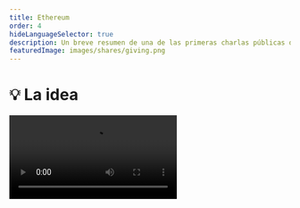 ```yaml
---
title: Ethereum
order: 4
hideLanguageSelector: true
description: Un breve resumen de una de las primeras charlas públicas de Vitalik Buterin sobre Ethereum, de DevCon 1 en Londres.
featuredImage: images/shares/giving.png
---
```


# 💡 La idea

<Video src="https://www.youtube-nocookie.com/embed/gjwr-7PgpN8" />

## ¿Cómo encaja en Kernel?

Este video de Devcon 1 contiene muchas gemas de conocimiento sobre las ideas detrás de Ethereum; ¿por qué podría ser interesante e importante tener un entorno Turing completo compartido al que cualquiera pueda acceder y programar?; ¿y cuál era (y es) la visión? Es especialmente útil mirar hacia atrás y preguntar qué ideas originales hemos logrado implementar y dónde se puede mejorar todavía. Este video ha sido seleccionado para ayudarte a profundizar su comprensión (más técnica) de:

<Process>

Valor

Confianza 

Incentivos 

Resistencia a la censura 

(¡No solo!) dinero y discurso 

</Process>

## Resumen

Este video es la génesis de la analogía entre la calculadora (Bitcoin) y el teléfono inteligente (Ethereum) y
una demostración del poder de la generalidad...

> "En lugar de tener un protocolo diseñado en torno a un conjunto muy pequeño de casos de uso, 
simplemente creas un **sistema operativo de propósito general** y dejas que las personas construyan 
lo que quieran como aplicaciones encima de él".

Ethereum es un blockchain con algunas characterísticas únicas:

- Lenguaje de secuencias de comandos Turing-completo incorporado: esencialmente un híbrido entre arquitecturas 
de máquinas virtuales estándar, secuencias de comandos de Bitcoin y "algunas otras cosas". 
- Todo el mundo puede escribir programas en este script o bien, lenguaje de alto nivel que se compilan a este script, 
tomar estos scripts compilados, ponerlos en transacciones y enviarlos al blockchain.
La transacción se confirma y obtiene una cuenta especial en esa dirección. 
- Las cuentas contractuales y las cuentas de propiedad externa tienen **los mismos privilegios**.
- Cualquiera puede crear una aplicación, con las reglas que sea. Y cualquiera persona puede interactuar con esa 
aplicación, es decir, puedes hacer NameCoin en 10 líneas de código...

El estado se define como un valor clave que asigna direcciones a objetos de cuenta. Cada objeto de cuenta tiene un 
"nonce" (un número o valor que solo se puede usar una vez) y un saldo. Las cuentas de contrato también incluyen un hash de código y un árbol con raíz de almacenamiento. Luego, 
Vitalik analiza cómo funcionan las transacciones con detalles importantes de bajo nivel para que podamos construir una 
imagen conceptual completa en las próximas semanas. 

> "En realidad, puedes pensar en Ethereum como un sistema bastante simple. Puedes pensar en el estado como 
una base de datos, y puedes pensar en cada uno de estos contratos como programas que están 
sentados en una computadora, **excepto la computadora se distribuye masivamente a nivel mundial. En realidad, 
es una red altamente segura respaldada por decenas de miles de computadoras en todo el mundo.** Es audaz 
porque es importante".

Sin embargo, esto plantea "El problema Halting". Si tienes un lenguaje de secuencias de comandos general, entonces, ¿qué impide que alguien escriba un programa que no finaliza (o se pare / halt), ocupando todos los recursos de la computadora e impidiendo que alguien más lo use? Vitalik explica cómo resuelve esto con "gas": una tarifa que se cobra por cada paso computacional que debe realizar la computadora, donde hay un límite de pasos computacionales posibles por bloque.

<Flash>

<Card>

P: El estado de Ethereum se define como un...?

R: valor clave que asigna direcciones a objetos de cuenta.

</Card>

</Flash>

### Economía Virtual

Esto significa que no hay un límite *técnico* sobre lo que se puede poner en el campo `datos` 
de una transacción, pero hay uno *económico*, ya que cuantos más datos incluyas, más caro 
se vuelve. Fue un gas 68 adicional por cada byte de datos que incluyiste en ese momento, aunque 
es posible que haya cambiado ahora.  

> 💡 Ejercicio para el lector: ¿cómo dirías cuál es el precio del gas por byte actualmente?

Vitalik consiguientemente analiza algunas de las complejidades en torno a `v`, `r` y `s` de la criptografía de curva 
elíptica, y cómo `v` es un campo adicional que se usa para la recuperación de claves públicas. También proporciona 
más información sobre recibos y registros y por qué los registros son más baratos y permiten un acceso eficiente 
de clientes ligeros. Aunque suene aburrido, este es el corazón de cómo construimos 
herramientas resistentes a la censura.

<Flash>

<Card>

P: ¿Cómo evitamos que se pare un blockchain con un script completo de Turing?

R: Cobrando "gas" por cada paso computacional y limitando la cantidad de gas consumido por bloque.

</Card>

</Flash>

A continuación una descripción de la **Máquina Virtual Ethereum**:

- Stack: hasta 1024 campos de 32 bytes.
- Memoria: solo una matriz de bytes que se expande infinitamente, pero cuanto más expande la matriz de bytes,
más gas que tienes que pagar. **La mayoría de los límites no son estáticos, son económicos y verás
esta idea una y otra vez.**
- Almacenamiento: permanente para contratos. Puedes leer y escribir en él.
- Variables de entorno: la Máquina Virtual puede acceder al número del bloque, el tiempo, la dificultad de extracción, el bloque anterior
hash, etc.
- Registros: almacenamiento de sólo agregar en un bloque específico, no en el estado.
- Subllamada: código de operación por el cual Máquina Virtual puede llamar a otros contratos.

Vitalik analiza la codificación ABI (interfaz binaria de aplicación) y RLP (prefijo de longitud recursiva) "para personas que 
son fanáticos de la teoría de conjuntos". Puede parecer aburrido, pero es una demostración de la cultura primitiva y de cómo 
piensan realmente las personas que construyeron todo esto. Continúa con una explicación de los algoritmos de memoria dura 
para la minería y por qué fueron una innovación; enfatiza el tiempo de bloqueo rápido (17s); y analiza "tíos", que resuelven 
las tasas obsoletas de bloqueos que surgen debido a la latencia de la red. Vale la pena escucharlo por el contexto cultural, 
pero 23:50 - 28:57 ahora está un poco desactualizado.

Comprender cómo esta elección particular de estructura de datos nos permite expresar sucintamente 
el estado compartido revela por qué la intimidad con los detalles técnicos de bajo nivel permite construir 
una imagen conceptual integral de cómo se une todo y el tipo significados que la tecnología 
puede crear. 

¿Qué tipo de significado exactamente? Bueno, [el lenguaje en sí está compuesto de estructuras profundas en forma de árbol](https://www.goodreads.com/book/show/5755.The_Language_Instinct). Son estos patrones combinatorios básicos, pero extraordinariamente poderosos, los que permiten a los seres humanos muy jóvenes aprender y utilizar un fenómeno casi infinitamente complejo con tanta facilidad, incluso cuando sus cerebros aún se están desarrollando. Más prosaicamente, cada palabra es un árbol, con sus raíces rastreando a través de un sinfín de otras palabras, idiomas y personas, y sus ramas alcanzando cualquier número de interpretaciones únicas en tiempos y contextos aún por descubrir. El lenguaje es el único sistema [lógicamente descentralizado](https://medium.com/@VitalikButerin/the-meaning-of-decentralization-a0c92b76a274) que tenemos, por lo que tiene sentido que las estructuras de datos que informan los próximos sistemas lógicamente descentralizados que co-creamos reflejen eso en el corazón de cómo comunicamos valor actualmente.

### Computación generalizada

Si eres menos técnico que Vitalik (vamos, al igual que casi todos nosotros) y te preguntas qué significa todo esto 
realmente. Bueno, el punto crítico es esta noción de un **sistema operativo de propósito general**: una 
máquina virtual monolítica distribuida en todo el mundo que es compartida por todos, que no es propiedad de 
nadie y que no se puede apagar sin también apagar Internet. Con Bitcoin, 
puedes transportar 12 palabras mágicas en su cabeza a través de cualquier frontera del 
mundo, deletrearlas en una máquina conectada a Internet y tener acceso inmediato al valor. 

Ahora, existe la posibilidad de que puedes reducir no solo el valor monetario, sino 
también la _computación generalizada_. Es decir, su mnemónica de 12 o 24 palabras podría ser su sistema operativo personal completo, 
al que se podría acceder desde cualquier lugar. Deje de pensar en las computadoras como una pantalla en la que escribe cosas desde un teclado. 
Comience a ver el mundo en sí mismo como un patio de juegos infinitamente programable, cuyo acceso solo requiere unas pocas palabras mágicas 
que cualquier persona, en cualquier lugar, puede crear cuando aprende los conceptos básicos de un nuevo orden de lenguaje.

<Flash>

<Card>

R: Las 12 o 24 palabras que se utilizan para generar tu clave privada y otorgarle acceso a blockchain se denominan \_\_\_\_\_\_\_\_.

A: Mnemotécnicas.

</Card>

</Flash>


### Kaizen and el principio de substracción 

También vale la pena entender la [filosofía de la Fundación Ethereum](https://ethereum.foundation/philosophy/), ya que funciona con dos fascinantes opuestos complementarios.

<List>

<Link to="https://youtu.be/R7FjX0GEiAM?t=110">
La charla por excelencia de DevCon IV
</Link>

</List>

El término 改善 (que se pronuncia "kaizen", significa "mejorar continuamente") fué usado por primera vez en Japón después de la Segunda Guerra Mundial, mayoritarimente promovido por negocios americanos y profesores de gestión de calidad, y encontró su apogeo en "The Toyota Way". Así que no es un término con una gran historia, pero es uno que podemos recuperar combinándolo con su opuesto, lo que Aya Miyaguchi llama "El principio de la substracción". 

Arraigada en la filosofía Zen, la Fundación Ethereum tiene como objetivo "hacerse pequeño"; hacer al no hacer; y tratar de importar menos. Al restar consistentemente de su propia importancia e influencia, entonces la mejora continua que todos deseamos ver ocurre en la capacidad y habilidad de la comunidad. Es elegante y simple.

> Buscamos mejorar continuamente a las personas que nos rodean, humillándonos y entregando poder en cada oportunidad, sin eludir la responsabilidad. 

Encantados, poco a poco nos encontramos sin hacer nada, siendo felices. 
